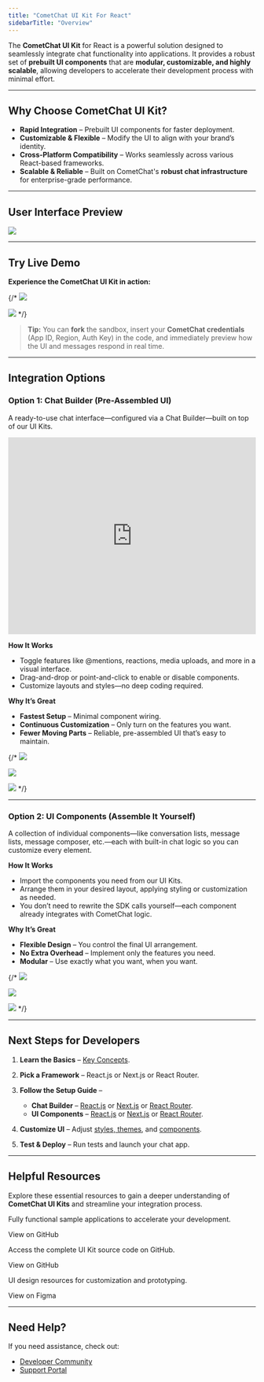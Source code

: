 ```yaml
---
title: "CometChat UI Kit For React"
sidebarTitle: "Overview"
---
```


The **CometChat UI Kit** for React is a powerful solution designed to seamlessly integrate chat functionality into applications. It provides a robust set of **prebuilt UI components** that are **modular, customizable, and highly scalable**, allowing developers to accelerate their development process with minimal effort.

***

## **Why Choose CometChat UI Kit?**

* **Rapid Integration** – Prebuilt UI components for faster deployment.
* **Customizable & Flexible** – Modify the UI to align with your brand’s identity.
* **Cross-Platform Compatibility** – Works seamlessly across various React-based frameworks.
* **Scalable & Reliable** – Built on CometChat's **robust chat infrastructure** for enterprise-grade performance.

***

## **User Interface Preview**

<Frame>
  <img src="/images/94312eb7-intro_web_screens-7ee27b256c54ea069273e198ec2aad4e.png" />
</Frame>

***

## **Try Live Demo**

**Experience the CometChat UI Kit in action:**

<CardGroup>

<Card 
title="Launch Live Demo" 
icon="play"
href="https://link.cometchat.com/cometchat-demo"
/>

<Card title="Edit in CodeSandbox"
icon="/images/CodeSandbox_Square_Logo.svg"
href="https://link.cometchat.com/react-conversation-list-message"
/>

</CardGroup>


{/* [<img src="/images/4cb1f653-F09F9A80_Launch_Live_Demo-007ACC.svg" />](https://link.cometchat.com/cometchat-demo)

[<img src="/images/30d34521-play-codesandbox.svg" />](https://link.cometchat.com/react-conversation-list-message) */}


> **Tip:** You can **fork** the sandbox, insert your **CometChat credentials** (App ID, Region, Auth Key) in the code, and immediately preview how the UI and messages respond in real time.

***

## **Integration Options**

### **Option 1: Chat Builder (Pre-Assembled UI)**

A ready-to-use chat interface—configured via a Chat Builder—built on top of our UI Kits.

<Frame>
  <iframe width="100%" height="400" src="https://www.youtube.com/embed/0mmX_3Ohnz8" title="YouTube video" frameBorder="0" allow="accelerometer; autoplay; clipboard-write; encrypted-media; gyroscope; picture-in-picture; web-share"></iframe>
</Frame>

**How It Works**

* Toggle features like @mentions, reactions, media uploads, and more in a visual interface.
* Drag-and-drop or point-and-click to enable or disable components.
* Customize layouts and styles—no deep coding required.

**Why It’s Great**

* **Fastest Setup** – Minimal component wiring.
* **Continuous Customization** – Only turn on the features you want.
* **Fewer Moving Parts** – Reliable, pre-assembled UI that’s easy to maintain.

{/* [<img src="/images/933f23d4-React.js-Guide-000000.svg" />](/ui-kit/react/builder-integration)

[<img src="/images/dd4acf05-Next.js-Guide-000000.svg" />](/ui-kit/react/builder-integration-nextjs)

[<img src="/images/45bba668-React20Router-Guide-000000.svg" />](/ui-kit/react/builder-integration-react-router) */}

<CardGroup cols={3}>

<Card
  title="React"
  icon="react"
  iconType="solid"
  href="/ui-kit/react/builder-integration"
  horizontal
/>

<Card
  title="Next.js"
  icon="code"
  iconType="solid"
  href="/ui-kit/react/builder-integration-nextjs"
  horizontal
/>

<Card
  title="React Router"
  icon="code"
  iconType="solid"
  href="/ui-kit/react/builder-integration-react-router"
  horizontal
/>

</CardGroup>

***

### **Option 2: UI Components (Assemble It Yourself)**

A collection of individual components—like conversation lists, message lists, message composer, etc.—each with built-in chat logic so you can customize every element.

**How It Works**

* Import the components you need from our UI Kits.
* Arrange them in your desired layout, applying styling or customization as needed.
* You don’t need to rewrite the SDK calls yourself—each component already integrates with CometChat logic.

**Why It’s Great**

* **Flexible Design** – You control the final UI arrangement.
* **No Extra Overhead** – Implement only the features you need.
* **Modular** – Use exactly what you want, when you want.

{/* [<img src="/images/933f23d4-React.js-Guide-000000.svg" />](/ui-kit/react/react-js-integration)

[<img src="/images/dd4acf05-Next.js-Guide-000000.svg" />](/ui-kit/react/next-js-integration)

[<img src="/images/45bba668-React20Router-Guide-000000.svg" />](/ui-kit/react/react-router-integration) */}

<CardGroup cols={3}>

<Card
  title="React"
  icon="react"
  iconType="solid"
  href="/ui-kit/react/react-js-integration"
  horizontal
/>

<Card
  title="Next.js"
  icon="code"
  iconType="solid"
  href="/ui-kit/react/builder-integration-nextjs"
  horizontal
/>

<Card
  title="React Router"
  icon="code"
  iconType="solid"
  href="/ui-kit/react/builder-integration-react-router"
  horizontal
/>

</CardGroup>

***

## **Next Steps for Developers**

1. **Learn the Basics** – [Key Concepts](/fundamentals/key-concepts).

2. **Pick a Framework** – React.js or Next.js or React Router.
 
3. **Follow the Setup Guide** –

   * **Chat Builder** – [React.js](/ui-kit/react/builder-integration) or [Next.js](/ui-kit/react/builder-integration-nextjs) or [React Router](/ui-kit/react/builder-integration-react-router).
   * **UI Components** – [React.js](/ui-kit/react/react-js-integration) or [Next.js](/ui-kit/react/next-js-integration) or [React Router](/ui-kit/react/react-router-integration).

4. **Customize UI** – Adjust [styles, themes](/ui-kit/react/theme), and [components](/ui-kit/react/components-overview).

5. **Test & Deploy** – Run tests and launch your chat app.

***

## **Helpful Resources**

Explore these essential resources to gain a deeper understanding of **CometChat UI Kits** and streamline your integration process.

<CardGroup>

<Card title="React Sample App" href="https://github.com/cometchat/cometchat-uikit-react/tree/v6/sample-app">

  Fully functional sample applications to accelerate your development.

  View on GitHub

</Card>

<Card title="UI Kit Source Code" href="https://github.com/cometchat/cometchat-uikit-react/tree/v6">

  Access the complete UI Kit source code on GitHub.

  View on GitHub

</Card>

<Card title="Figma Design File" href="https://www.figma.com/community/file/1442863561340379957/cometchat-ui-kit-for-web">

  UI design resources for customization and prototyping.

  View on Figma

</Card>

</CardGroup>

***

## **Need Help?**

If you need assistance, check out:

* [Developer Community](http://community.cometchat.com/)
* [Support Portal](https://help.cometchat.com/hc/en-us/requests/new)

